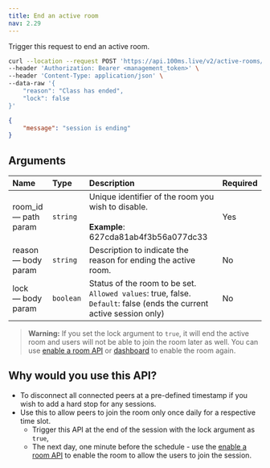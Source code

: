 ```yaml
---
title: End an active room
nav: 2.29
---
```


Trigger this request to end an active room.

<PostRequest title="https://api.100ms.live/v2/active-rooms/<room_id>/end-room" />
<Request id="req-0">

```bash
curl --location --request POST 'https://api.100ms.live/v2/active-rooms/<room_id>/end-room' \
--header 'Authorization: Bearer <management_token>' \
--header 'Content-Type: application/json' \
--data-raw '{
    "reason": "Class has ended",
    "lock": false
}'
```

</Request>
<ResponseBox id="res-0" status="200 OK">

```json
{
    "message": "session is ending"
}
```

</ResponseBox>

## Arguments

| Name                       | Type      | Description                                                                                                                    | Required |
| :------------------------- | :-------- | :----------------------------------------------------------------------------------------------------------------------------- | :------- |
| room_id <br/> — path param | `string`  | Unique identifier of the room you wish to disable. <br/><br/>**Example**: 627cda81ab4f3b56a077dc33                             | Yes      |
| reason <br/> — body param  | `string`  | Description to indicate the reason for ending the active room.                                                                 | No       |
| lock <br/> — body param    | `boolean` | Status of the room to be set. <br/>`Allowed values`: true, false. <br/>`Default`: false (ends the current active session only) | No       |

> **Warning:** If you set the lock argument to `true`, it will end the active room and users will not be able to join the room later as well. You can use [enable a room API](/server-side/v2/Rooms/disable-or-enable) or [dashboard](https://dashboard.100ms.live/rooms) to enable the room again.

## Why would you use this API?

-   To disconnect all connected peers at a pre-defined timestamp if you wish to add a hard stop for any sessions.
-   Use this to allow peers to join the room only once daily for a respective time slot.
    -   Trigger this API at the end of the session with the lock argument as `true`,
    -   The next day, one minute before the schedule - use the [enable a room API](/server-side/v2/Rooms/disable-or-enable) to enable the room to allow the users to join the session.
